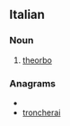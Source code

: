 ==Italian==

===Noun===
{{it-noun|chitarron|m|e|i}}

#{{musici|lang=it}} [[theorbo]]

===Anagrams===
* {{alphagram|acehinorrt}}
* [[troncherai#Italian|troncherai]]